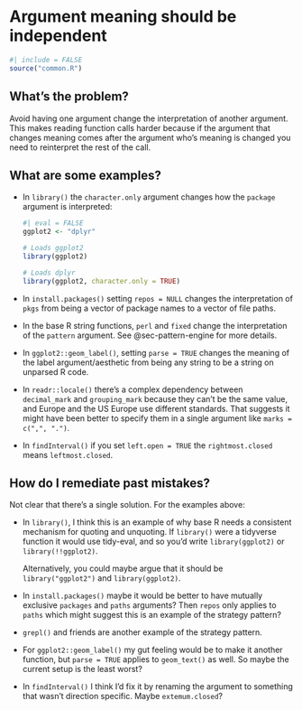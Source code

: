 # Argument meaning should be independent {#sec-independent-meaning}

```r
#| include = FALSE
source("common.R")
```

## What's the problem?

Avoid having one argument change the interpretation of another argument.
This makes reading function calls harder because if the argument that changes meaning comes after the argument who's meaning is changed you need to reinterpret the rest of the call.

## What are some examples?

-   In `library()` the `character.only` argument changes how the `package` argument is interpreted:

    ```r
    #| eval = FALSE
    ggplot2 <- "dplyr"

    # Loads ggplot2
    library(ggplot2)

    # Loads dplyr
    library(ggplot2, character.only = TRUE)
    ```

-   In `install.packages()` setting `repos = NULL` changes the interpretation of `pkgs` from being a vector of package names to a vector of file paths.

-   In the base R string functions, `perl` and `fixed` change the interpretation of the `pattern` argument.
    See @sec-pattern-engine for more details.

-   In `ggplot2::geom_label()`, setting `parse = TRUE` changes the meaning of the label argument/aesthetic from being any string to be a string on unparsed R code.

-   In `readr::locale()` there's a complex dependency between `decimal_mark` and `grouping_mark` because they can't be the same value, and Europe and the US Europe use different standards.
    That suggests it might have been better to specify them in a single argument like `marks = c(",", ".")`.

-   In `findInterval()` if you set `left.open = TRUE` the `rightmost.closed` means `leftmost.closed`.

## How do I remediate past mistakes?

Not clear that there's a single solution.
For the examples above:

-   In `library()`, I think this is an example of why base R needs a consistent mechanism for quoting and unquoting.
    If `library()` were a tidyverse function it would use tidy-eval, and so you'd write `library(ggplot2)` or `library(!!ggplot2)`.

    Alternatively, you could maybe argue that it should be `library("ggplot2")` and `library(ggplot2)`.

-   In `install.packages()` maybe it would be better to have mutually exclusive `packages` and `paths` arguments?
    Then `repos` only applies to `paths` which might suggest this is an example of the strategy pattern?

-   `grepl()` and friends are another example of the strategy pattern.

-   For `ggplot2::geom_label()` my gut feeling would be to make it another function, but `parse = TRUE` applies to `geom_text()` as well.
    So maybe the current setup is the least worst?

-   In `findInterval()` I think I'd fix it by renaming the argument to something that wasn't direction specific.
    Maybe `extemum.closed`?
